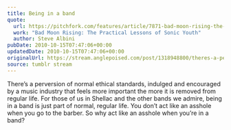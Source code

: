 ```yaml
---
title: Being in a band
quote:
  url: https://pitchfork.com/features/article/7871-bad-moon-rising-the-practical-lessons-of-sonic-youth/
  work: "Bad Moon Rising: The Practical Lessons of Sonic Youth"
  author: Steve Albini
pubDate: 2010-10-15T07:47:06+00:00
updatedDate: 2010-10-15T07:47:06+00:00
originalUrl: https://stream.anglepoised.com/post/1318948800/theres-a-perversion-of-normal-ethical-standards
source: tumblr stream
---
```


There&rsquo;s a perversion of normal ethical standards, indulged and encouraged by a music industry that feels more important the more it is removed from regular life. For those of us in Shellac and the other bands we admire, being in a band is just part of normal, regular life. You don&rsquo;t act like an asshole when you go to the barber. So why act like an asshole when you&rsquo;re in a band?
